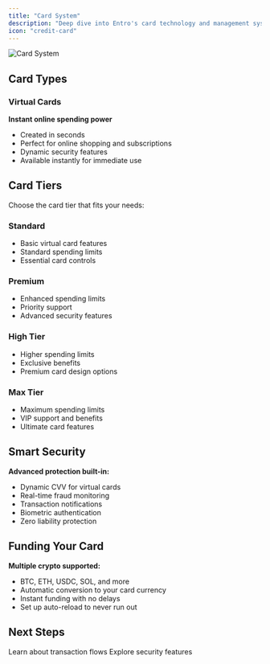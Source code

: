 ```yaml
---
title: "Card System"
description: "Deep dive into Entro's card technology and management system"
icon: "credit-card"
---
```


![Card System](/assets/cardSystem.png)

## Card Types

### Virtual Cards
**Instant online spending power**
- Created in seconds
- Perfect for online shopping and subscriptions
- Dynamic security features
- Available instantly for immediate use

## Card Tiers

Choose the card tier that fits your needs:

### Standard
- Basic virtual card features
- Standard spending limits
- Essential card controls

### Premium
- Enhanced spending limits
- Priority support
- Advanced security features

### High Tier
- Higher spending limits
- Exclusive benefits
- Premium card design options

### Max Tier
- Maximum spending limits
- VIP support and benefits
- Ultimate card features

## Smart Security
**Advanced protection built-in:**
- Dynamic CVV for virtual cards
- Real-time fraud monitoring
- Transaction notifications
- Biometric authentication
- Zero liability protection

## Funding Your Card

**Multiple crypto supported:**
- BTC, ETH, USDC, SOL, and more
- Automatic conversion to your card currency
- Instant funding with no delays
- Set up auto-reload to never run out

## Next Steps

<CardGroup cols={2}>
  <Card
    title="Payment Processing"
    icon="money-bill-wave"
    href="/how-it-works/payment-processing"
  >
    Learn about transaction flows
  </Card>
  <Card
    title="Security Infrastructure"
    icon="lock"
    href="/how-it-works/security-infrastructure"
  >
    Explore security features
  </Card>
</CardGroup>
